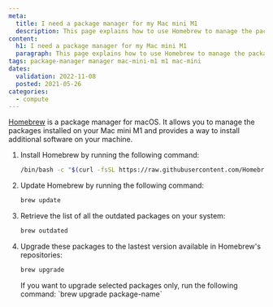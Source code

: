 ```yaml
---
meta:
  title: I need a package manager for my Mac mini M1
  description: This page explains how to use Homebrew to manage the packages installed on your Mac mini M1 and to install additional software.
content:
  h1: I need a package manager for my Mac mini M1
  paragraph: This page explains how to use Homebrew to manage the packages installed on your Mac mini M1 and to install additional software.
tags: package-manager manager mac-mini-m1 m1 mac-mini 
dates:
  validation: 2022-11-08
  posted: 2021-05-26
categories:
  - compute
---
```


<Macro id="iam-requirements" />

[Homebrew](https://brew.sh/) is a package manager for macOS. It allows you to manage the packages installed on your Mac mini M1 and provides a way to install additional software on your machine.

1. Install Homebrew by running the following command:
    ```bash
    /bin/bash -c "$(curl -fsSL https://raw.githubusercontent.com/Homebrew/install/HEAD/install.sh)"
    ```
2. Update Homebrew by running the following command:
    ```bash
    brew update
    ```
3. Retrieve the list of all the outdated packages on your system:
    ```bash
    brew outdated
    ```
4. Upgrade these packages to the lastest version available in Homebrew's repositories:
    ```bash
    brew upgrade
    ```

    <Message type="note">
      If you want to upgrade selected packages only, run the following command: `brew upgrade package-name`
    </Message>
